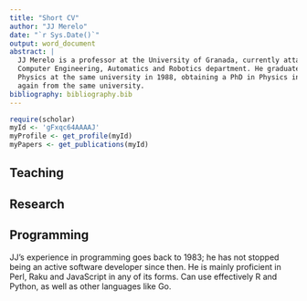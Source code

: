 ```yaml
---
title: "Short CV"
author: "JJ Merelo"
date: "`r Sys.Date()`"
output: word_document
abstract: |
  JJ Merelo is a professor at the University of Granada, currently attached to the
  Computer Engineering, Automatics and Robotics department. He graduated in
  Physics at the same university in 1988, obtaining a PhD in Physics in 1994,
  again from the same university.
bibliography: bibliography.bib
---
```


```r
require(scholar)
myId <- 'gFxqc64AAAAJ'
myProfile <- get_profile(myId)
myPapers <- get_publications(myId)
```


## Teaching

## Research

## Programming

JJ's experience in programming goes back to 1983; he has not stopped being an
active software developer since then. He is mainly proficient in Perl, Raku and
JavaScript in any of its forms. Can use effectively R and Python, as well as
other languages like Go.
